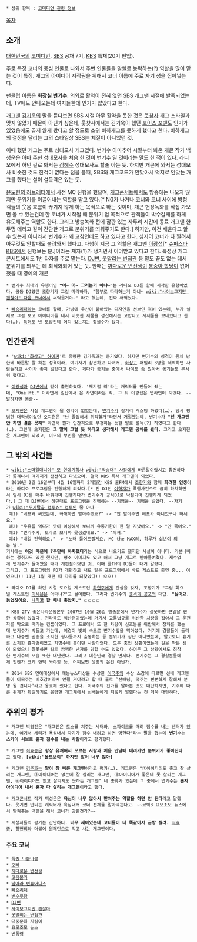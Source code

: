  * 상위 항목 : [[코미디언 관련 정보]]

[[목차]]
== 소개 ==
[[대한민국]]의 [[코미디언]]. [[SBS]] 공채 7기, [[KBS]] 특채(20기 편입).

주로 특정 코너의 중심 인물로 나와서 주변 인물들을 말빨로 농락하는(?) 역할을 많이 맡는 것이 특징. 개그의 아이디어 저작권을 위해서 코너 이름에 주로 자기 성을 집어넣는다.

팬클럽 이름은 '''[http://cafe.daum.net/handsomekisoo/ 화장실 변기수]'''. 의외로 활약이 전혀 없던 SBS 개그맨 시절에 발족되었는데, TV에도 안나오는데 여자들한테 인기가 많았다고 한다.

개그맨 [[김기욱]]의 말을 듣다보면 SBS 시절 아무 활약을 못한 것은 [[웃찾사]] 개그 스타일과 맞지 않았기 때문이 아닌가 싶은데, 웃찾사에서는 김기욱이 했던 [[보이스 포맨]]도 인기가 있었음에도 곱지 않게 봤다고 할 정도로 소위 비하개그를 못하게 했다고 한다. 비하개그의 절정을 달리는 그의 스타일상 SBS는 체질이 아니었던 것.

이때 했던 개그는 주로 성대모사 개그였다. 변기수 아마추어 시절부터 봐온 개콘 작가 백성운은 아마 [[주현]] 성대모사를 처음 한 것이 변기수 일 것이라는 말도 한 적이 있다. 라디오에서 하던 걸로 봐서는 [[김혜수]] 성대모사도 할줄 아는 듯. 하지만 개콘에 와서는 성대모사 비슷한 것도 한적이 없다는 점을 볼때, SBS와 개그코드가 안맞아서 억지로 안맞는 개그를 했다는 설이 설득력은 있는 듯.

[[윤도현의 러브레터]]에서 사전 MC 진행을 했으며, [[개그콘서트]]에서도 방송에는 나오지 않지만 분위기를 이끌어내는 역할을 맡고 있다.[* NG가 나거나 코너와 코너 사이에 방청객들의 웃음 흐름이 끊기지 않게 하는 목적으로 하는 것이며, 개콘 현장녹화를 직접 가보면 볼 수 있는건데 한 코너가 시작될 때 분위기 업 목적으로 관객들이 박수갈채를 하게 유도해주는 역할도 한다. 그리고 방송녹화 전에 잠깐 있는 자투리 시간에 동료 개그맨 한두명 데리고 같이 간단한 개그로 분위기를 띄워주기도 한다.] 하지만, 이건 배운다고 할 수 있는게 아니라서 변기수가 꽤 고참인데도 하고 있다고 한다. 심지어 코너가 다 짤려서 아무것도 안할때도 불려와서 했다고. 다행히 지금 그 역할은 개그맨 [[이광섭]][* [[슈퍼스타 KBS]]에서 진행보는 분.]이라는 제자(?)가 생기면서 이어받고 있다고 한다.
특성상 개그콘서트에서도 1번 타자를 주로 맡는다. [[DJ변]], [[못말리는 변접관]] 등 밑도 끝도 없는 데서 분위기를 띄우는 데 최적화되어 있는 듯. 한때는 [[까다로운 변선생]]이 [[봉숭아 학당]]이 없어졌을 때 영예의 개콘 


 * 변기수 최대의 유행어인 '''"어~ 어~ 그러는거 아냐~"'''는 라디오 DJ를 할때 시작한 유행어였다. 공동 DJ였던 조향기가 그걸 따라하자, "함부로 따라하는거 아냐~ [[wiki:"사이보그지만 괜찮아" 다음 코너]]에서 써먹을거야~" 라고 했는데, 진짜 써먹었다.

 * [[빠숑리더]]라는 코너를 할때, 가방에 우산이 붙어있는 디자인을 선보인 적이 있는데, 누가 실제로 그걸 보고 아이디어를 내서 비슷한 제품을 생산해서는 고맙다고 시제품을 보내줬다고 한다(…). [[특허]]도 낸 모양인데 어디 있는지는 찾을수가 없다.

== 인간관계 ==
 * '[[wiki:"화상고" 허이짜]]'로 유명한 김기욱과는 동기였다. 하지만 변기수의 성격이 원체 남한테 바른말 잘 하는 성격이라, 여기저기 참견하고 다녀서, [[화상고]] 패밀리 3명을 제외하면 사람들하고 사이가 좋지 않았다고 한다. 게다가 동기들 중에서 나이도 좀 많아서 동기들도 무서워 했다고.

 * [[이광섭]]과 [[DJ변]]에서 같이 출연하였다. '제기럴 리'라는 캐릭터를 만들어 줬는데, "One Mt." 이라면서 일산에서 온 사연이라는 식. 그 뒤 이광섭은 변라인이 되었다. --말하자면 똥줄--

 * [[오지헌]]은 사실 개그맨이 될 생각이 없었는데, [[변기수]]가 길거리 캐스팅 하였다(…). 당시 평범한 대학생이었던 오지헌은 "난 졸업해서 취직할거"라면서 거절했는데, 변기수가 '''"넌 개그맨 안 하면 결혼 못해"''' 라면서 뭔가 인간적으로 부정하는 듯한 말로 설득(?) 하였다고 한다(…). 그런데 오지헌은 '''그 말이 그럴 듯 하다고 생각해서 개그맨 공채를 봤다'''. 그리고 오지헌은 개그맨이 되었고, 미모의 부인을 얻었다. 

== 그 밖의 사건들 ==
 * [[wiki:"스마일매니아" 모 연예기획사]] [[wiki:"박승대" 사장]]에게 바른말이랍시고 참견하다가 쫓겨나서 여기저기 전전하고 다녔으며, 결국 KBS 특채 개그맨이 되었다.
 * 2010년 2월 16일부터 4월 16일까지 2개월간 KBS 쿨FM에서 [[조향기]]와 함께 '''화려한 인생'''이라는 라디오 프로그램을 진행하게 되었다.[* 전 DJ인 [[이혁재]]가 폭행사건으로 급히 하차하면서 임시 DJ를 매주 바꿔가며 진행하다가 변기수가 공식DJ로 낙점되어 진행하게 되었다.] 그 때 DJ변에서 하던대로 프로그램을 진행하는 --기염을-- 기행을 벌였다. --자기가 [[wiki:"두시탈출 컬투쇼" 컬투]]인 줄 아나--
  예1) "베프와 싸웠는데, 화해하면 받아주겠죠?" -> "안 받아주면 베프가 아니었구나 하세요."
  예2) "우유를 먹다가 맛이 이상해서 보니까 유통기한이 한 달 지났어요." -> "안 죽어요."
  예3) "변기수씨, 보라로 보니까 못생겼네요." -> "꺼져."
  예4) "내일 전역해요." -> "노래 틀어드릴게요. MC the MAX의, 하루가 십년이 되는 날."
 기사에는 '''이것 때문에 7주만에 하차했다'''라는 식으로 나오기도 했지만 사실이 아니다. 기분나빠하는 청취자도 있긴 했지만, 평소 이미지도 있고 해서 그냥 개그로 받아들여졌다. 재수없게 변기수가 들어왔을 때가 개편철이었던 것. 이때 쿨FM의 DJ들이 대거 갈렸다.
 그리고, 그 프로그램의 PD가 개편하고 새로 맡은 프로그램에서 바로 게스트로 출연 중... 이었으나!! 11년 1월 개편 때 자리를 되찾았다!! 오오!!

 * 라디오 DJ를 하던 시절 토요일 게스트인 [[하연주]]에게 관심을 갖자, 조향기가 "그럼 화요일 게스트인 [[이세은]]은 어떠냐?"고 물어봤다. 그러자 변기수의 [[충격과 공포]]의 대답. '''"싫어요. 늙었잖아요. [[나미꼬]] 할 때나 좋았지."''' ㄷㄷㄷㄷ

 * KBS 2TV 좋은나라운동본부 2007년 10월 26일 방송분에서 변기수가 잘못하면 큰일날 뻔한 상황이 있었다. 전라북도 익산편이었는데 거기서 교통법규를 위반한 차량을 잡아서 그 운전자를 박으로 때리는 컨셉이었다. 그 프로에서 또 한 차량이 신호등을 위반해서 정차를 했는데 변기수가 박들고 가는데, 여경이 빛의 속도로 변기수앞을 막아섰다. 거기에 경찰들이 둘러싸고 나중엔 권총을 소지한 형사들까지 출동하는 등 분위기가 장난 아니었는데, 알고보니 흉기를 소지한 흉악범이었고 지명수배 중이던 사람이었다. 도주 중인 상황이었는데 길을 막은 셈이 되었으니 잘못하면 칼로 끔찍한 난자를 당할 수도 있었다. 하여튼 그 상황에서도 침착한 변기수의 모습 또한 대단했다. 그리고 대한민국 경찰 만세다. 변기수는 그 경찰분들에게 언젠가 크게 한턱 쏴야할 듯. 어찌보면 생명의 은인 아닌가.

 * 2014 SBS 연예대상에서 예능뉴스타상을 수상한 [[이국주]]의 수상 소감에 따르면 선배 개그맨들이 이국주는 비호감이라서 안될 거야라고 할 때 홀로 “선배님, 국주는 뻔뻔하게 잘해서 분명 될 겁니다”라고 옹호해 줬다고 한다. 이국주의 진가를 알아본 것도 대단하지만, 기수에 따른 위계가 확실하기로 유명한 개그계에서 선배들에게 저렇게 말했다는 건 더욱 대단하다.
== 주위의 평가 ==
 * 개그맨 [[박영진]]은 "개그맨은 토스를 쳐주는 세터와, 스파이크를 때려 점수를 내는 센터가 있는데, 여기서 세터가 욕심내서 자기가 점수 내려고 하면 망한다"라는 말을 했는데 '''변기수는 스카이 서브로 혼자 점수를 내는 사람'''이라고 평가했다.

 * 개그맨 [[최효종]]은 '''항상 유쾌해서 모르는 사람과 처음 만날때 데려가면 분위기가 좋아진다'''고 했다. '''[wiki:"올드보이" 하지만 말이 너무 많아]'''

 * 개그맨 [[김준호]]는 '''말이 참 빠른 개그맨'''이라고 평가(…). 개그맨은 "①아이디어도 좋고 잘 살리는 개그맨, ②아이디어는 없는데 잘 살리는 개그맨, ③아이디어가 좋은데 못 살리는 개그맨, ④아이디어도 없고 살리지도 못하는 개그맨" 네 종류가 있는데 그 중에서 변기수는 '''혼자 아이디어 내서 혼자 다 살리는 개그맨'''이라고 했다.

 * [[개그콘서트]] 작가 백성운은 '''욕심이 너무 많아서 받쳐주는 역할을 하면 안 된다'''라고 말했다. 웃기면 안되는 캐릭터가 욕심내서 코너 전체를 말아먹는다고. ~~코빅3 요모조모 뉴스에서 받쳐주는 역할을 해서 코너가 망한건가?~~

 * 시청자들의 평가는 간단하다. '''너무 재미있는데 코너들이 다 똑같아서 금방 질려.''' [[최효종]], [[황현희]]와 더불어 원패턴으로 먹고 사는 개그맨이다.

=== 주요 코너 ===
 * [[특종 나불나불]]
 * [[오빠]]
 * [[까다로운 변선생]]
 * [[고음불가]]
 * [[날아라 변튜어디스]]
 * [[빠숑리더]]
 * [[변수무당]]
 * [[DJ변]]
 * [[사이보그지만 괜찮아]]
 * [[못말리는 변접관]]
 * 대중문화 지킴이
 * 요모조모 뉴스
 * 변통령
